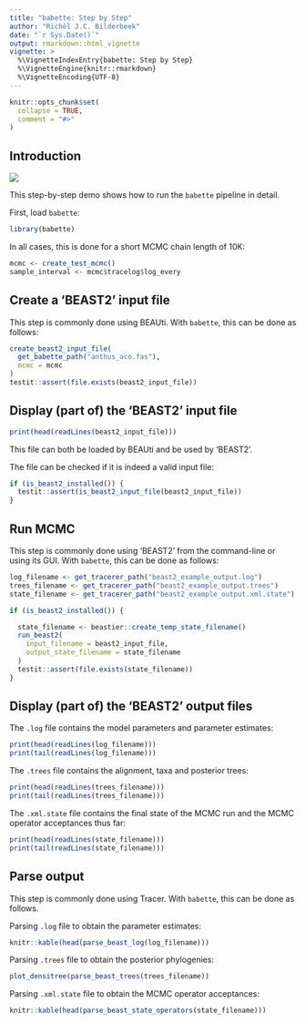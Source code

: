 ```yaml
---
title: "babette: Step by Step"
author: "Richèl J.C. Bilderbeek"
date: "`r Sys.Date()`"
output: rmarkdown::html_vignette
vignette: >
  %\VignetteIndexEntry{babette: Step by Step}
  %\VignetteEngine{knitr::rmarkdown}
  %\VignetteEncoding{UTF-8}
---
```


```r
knitr::opts_chunk$set(
  collapse = TRUE,
  comment = "#>"
)
```

## Introduction

![](babette_logo.png)

This step-by-step demo shows how to run the `babette` pipeline in detail.

First, load `babette`:

```r
library(babette)
```

In all cases, this is done for a short MCMC chain length of 10K:

```r
mcmc <- create_test_mcmc()
sample_interval <- mcmc$tracelog$log_every
```

## Create a 'BEAST2' input file

This step is commonly done using BEAUti.
With `babette`, this can be done as follows:

```r
create_beast2_input_file(
  get_babette_path("anthus_aco.fas"),
  mcmc = mcmc
)
testit::assert(file.exists(beast2_input_file))
```

## Display (part of) the 'BEAST2' input file

```r
print(head(readLines(beast2_input_file)))
```

This file can both be loaded by BEAUti and be used by 'BEAST2'.

The file can be checked if it is indeed a valid input file:

```r
if (is_beast2_installed()) {
  testit::assert(is_beast2_input_file(beast2_input_file))
}
```

## Run MCMC

This step is commonly done using 'BEAST2' from the command-line or using its GUI.
With `babette`, this can be done as follows:

```r
log_filename <- get_tracerer_path("beast2_example_output.log")
trees_filename <- get_tracerer_path("beast2_example_output.trees")
state_filename <- get_tracerer_path("beast2_example_output.xml.state")

if (is_beast2_installed()) {

  state_filename <- beastier::create_temp_state_filename()
  run_beast2(
    input_filename = beast2_input_file,
    output_state_filename = state_filename
  )
  testit::assert(file.exists(state_filename))
}
```

## Display (part of) the 'BEAST2' output files

The `.log` file contains the model parameters and parameter estimates:

```r
print(head(readLines(log_filename)))
print(tail(readLines(log_filename)))
```

The `.trees` file contains the alignment, taxa and posterior trees:

```r
print(head(readLines(trees_filename)))
print(tail(readLines(trees_filename)))
```

The `.xml.state` file contains the final state of the MCMC run and the
MCMC operator acceptances thus far:

```r
print(head(readLines(state_filename)))
print(tail(readLines(state_filename)))
```

## Parse output

This step is commonly done using Tracer.
With `babette`, this can be done as follows.

Parsing `.log` file to obtain the parameter estimates:

```r
knitr::kable(head(parse_beast_log(log_filename)))
```

Parsing `.trees` file to obtain the posterior phylogenies:

```r
plot_densitree(parse_beast_trees(trees_filename))
```

Parsing `.xml.state` file to obtain the MCMC operator acceptances:

```r
knitr::kable(head(parse_beast_state_operators(state_filename)))
```
